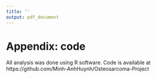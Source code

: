 ```yaml
---
title: ''
output: pdf_document
---
```


# Appendix: code

All analysis was done using R software. Code is available at https://github.com/Minh-AnhHuynh/Osteosarcoma-Project
